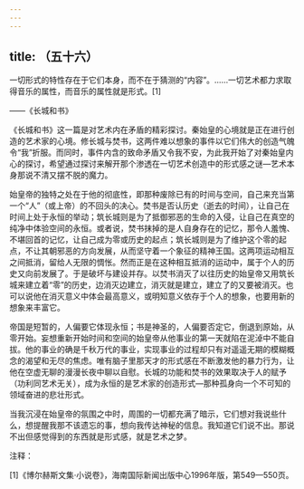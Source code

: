 ```yaml
---
---
---
```

title: （五十六）
---




一切形式的特性存在于它们本身，而不在于猜测的“内容”。……一切艺术都力求取得音乐的属性，而音乐的属性就是形式。[1]

——《长城和书》

《长城和书》这一篇是对艺术内在矛盾的精彩探讨。秦始皇的心境就是正在进行创造的艺术家的心境。修长城与焚书，这两件难以想象的事件以它们伟大的创造气魄令“我”折服。而同时，事件内含的致命矛盾又令我不安，为此我开始了对秦始皇内心的探讨，希望通过探讨来解开那个渗透在一切艺术创造中的形式感之谜—艺术本身那说不清又摆不脱的魔力。

始皇帝的独特之处在于他的彻底性，即那种废除已有的时间与空间，自己来充当第一个“人”（或上帝）的不回头的决心。焚书是否认历史（逝去的时间），让自己在时间上处于永恒的举动；筑长城则是为了抵御邪恶的生命的入侵，让自己在真空的纯净中体验空间的永恒。或者说，焚书抹掉的是人自身存在的记忆，那令人羞愧、不堪回首的记忆，让自己成为零或历史的起点；筑长城则是为了维护这个零的起点，不让其朝邪恶的方向发展，从而坚守着一个象征的精神王国。这两项运动相互之间抵消，留给人无限的惆怅。然而正是在这种相互抵消的运动中，属于个人的历史又向前发展了。于是破坏与建设并存。以焚书消灭了以往历史的始皇帝又用筑长城来建立着“零”的历史，边消灭边建立，消灭就是建立，建立了的又要被消灭。也可以说他在消灭意义中体会最高意义，或明知意义依存于个人的想象，也要用新的想象来丰富它。

帝国是短暂的，人偏要它体现永恒；书是神圣的，人偏要否定它，倒退到原始，从零开始。妄想重新开始时间和空间的始皇帝从他事业的第一天就陷在泥淖中不能自拔。他的事业的确是千秋万代的事业，实现事业的过程却只有对遥遥无期的模糊概念的渴望和无尽的焦虑。唯有脑子里那天才的形式感在不断激发他的暴力行为，让他在空虚无聊的漫漫长夜中聊以自慰。长城的功能和焚书的效果取决于人的赋予（功利同艺术无关），成为永恒的是艺术家的创造形式—那种孤身向一个不可知的领域奋进的悲壮形式。

当我沉浸在始皇帝的氛围之中时，周围的一切都充满了暗示，它们想对我说些什么，想提醒我那不该遗忘的事，想向我传达神秘的信息。我知道它们说不出。那说不出但感觉得到的东西就是形式感，就是艺术之梦。

注释：

[1]《博尔赫斯文集·小说卷》，海南国际新闻出版中心1996年版，第549—550页。